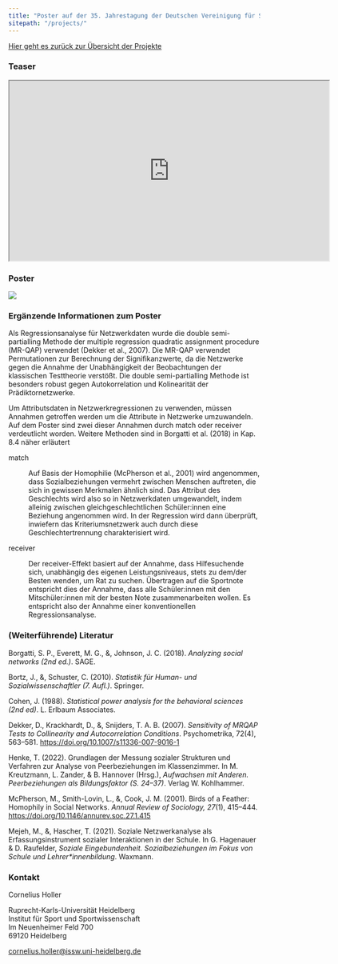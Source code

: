 ```yaml
---
title: "Poster auf der 35. Jahrestagung der Deutschen Vereinigung für Sportwissenschaft vom 16. bis 18. Juni 2022 in Münster"
sitepath: "/projects/"
---
```


[Hier geht es zurück zur Übersicht der Projekte](projects.qmd)

### Teaser

```{=html}
<center>

    <iframe width="640" height="360" src="https://www.youtube.com/embed/0O6jDKPDuVI"></iframe>

</center>
```

### Poster

![](Attachments/Documents/Holler_DVS_2022_Poster.jpg){fig-align="center"}

### **Ergänzende Informationen zum Poster**

<!--# Standardisierte Regessionskoeffizienten können mit den Effektstärke-Grenzwerten von Korrelationskoeffizienten bewertet werden (Cohen, 1988, S. 98; Bortz & Schuster, 2010, S. 189). -->

Als Regressionsanalyse für Netzwerkdaten wurde die double semi-partialling Methode der multiple regression quadratic assignment procedure (MR-QAP) verwendet (Dekker et al., 2007). Die MR-QAP verwendet Permutationen zur Berechnung der Signifikanzwerte, da die Netzwerke gegen die Annahme der Unabhängigkeit der Beobachtungen der klassischen Testtheorie verstößt. Die double semi-partialling Methode ist besonders robust gegen Autokorrelation und Kolinearität der Prädiktornetzwerke.

Um Attributsdaten in Netzwerkregressionen zu verwenden, müssen Annahmen getroffen werden um die Attribute in Netzwerke umzuwandeln. Auf dem Poster sind zwei dieser Annahmen durch match oder receiver verdeutlicht worden. Weitere Methoden sind in Borgatti et al. (2018) in Kap. 8.4 näher erläutert

match

:   Auf Basis der Homophilie (McPherson et al., 2001) wird angenommen, dass Sozialbeziehungen vermehrt zwischen Menschen auftreten, die sich in gewissen Merkmalen ähnlich sind. Das Attribut des Geschlechts wird also so in Netzwerkdaten umgewandelt, indem alleinig zwischen gleichgeschlechtlichen Schüler:innen eine Beziehung angenommen wird. In der Regression wird dann überprüft, inwiefern das Kriteriumsnetzwerk auch durch diese Geschlechtertrennung charakterisiert wird.

receiver

:   Der receiver-Effekt basiert auf der Annahme, dass Hilfesuchende sich, unabhängig des eigenen Leistungsniveaus, stets zu dem/der Besten wenden, um Rat zu suchen. Übertragen auf die Sportnote entspricht dies der Annahme, dass alle Schüler:innen mit den Mitschüler:innen mit der besten Note zusammenarbeiten wollen. Es entspricht also der Annahme einer konventionellen Regressionsanalyse.

### **(Weiterführende) Literatur**

Borgatti, S. P., Everett, M. G., &, Johnson, J. C. (2018). *Analyzing social networks* *(2nd ed.)*. SAGE.

Bortz, J., &, Schuster, C. (2010). *Statistik für Human- und Sozialwissenschaftler (7. Aufl.)*. Springer.

Cohen, J. (1988). *Statistical power analysis for the behavioral sciences (2nd ed)*. L. Erlbaum Associates.

Dekker, D., Krackhardt, D., &, Snijders, T. A. B. (2007). *Sensitivity of MRQAP Tests to Collinearity and Autocorrelation Conditions*. Psychometrika, 72(4), 563--581. <https://doi.org/10.1007/s11336-007-9016-1>

Henke, T. (2022). Grundlagen der Messung sozialer Strukturen und Verfahren zur Analyse von Peerbeziehungen im Klassenzimmer. In M. Kreutzmann, L. Zander, & B. Hannover (Hrsg.), *Aufwachsen mit Anderen. Peerbeziehungen als Bildungsfaktor (S. 24--37)*. Verlag W. Kohlhammer.

McPherson, M., Smith-Lovin, L., &, Cook, J. M. (2001). Birds of a Feather: Homophily in Social Networks. *Annual Review of Sociology, 27*(1), 415--444. <https://doi.org/10.1146/annurev.soc.27.1.415>

Mejeh, M., &, Hascher, T. (2021). Soziale Netzwerkanalyse als Erfassungsinstrument sozialer Interaktionen in der Schule. In G. Hagenauer & D. Raufelder, *Soziale Eingebundenheit. Sozialbeziehungen im Fokus von Schule und Lehrer\*innenbildung*. Waxmann.

### **Kontakt**

Cornelius Holler

Ruprecht-Karls-Universität Heidelberg\
Institut für Sport und Sportwissenschaft\
Im Neuenheimer Feld 700\
69120 Heidelberg

[cornelius.holler\@issw.uni-heidelberg.de](mailto:cornelius.holler@issw.uni-heidelberg.de)
